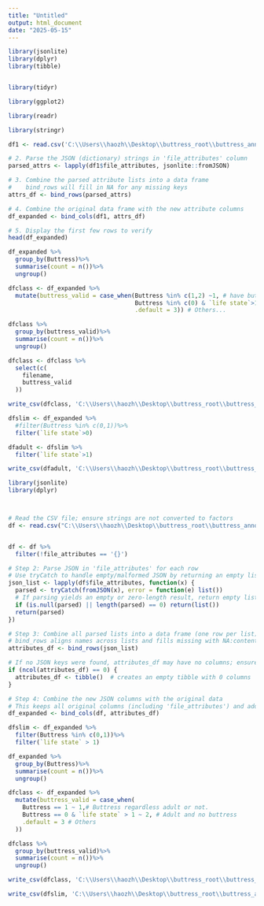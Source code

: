 ---
title: "Untitled"
output: html_document
date: "2025-05-15"
---

```{r}
library(jsonlite)
library(dplyr)
library(tibble)


library(tidyr)

library(ggplot2)

library(readr)

library(stringr)
```


```{r}
df1 <- read.csv('C:\\Users\\haozh\\Desktop\\buttress_root\\buttress_annotation_1_csv.csv')


```


```{r}

# 2. Parse the JSON (dictionary) strings in 'file_attributes' column
parsed_attrs <- lapply(df1$file_attributes, jsonlite::fromJSON)

# 3. Combine the parsed attribute lists into a data frame
#    bind_rows will fill in NA for any missing keys
attrs_df <- bind_rows(parsed_attrs)

# 4. Combine the original data frame with the new attribute columns
df_expanded <- bind_cols(df1, attrs_df)

# 5. Display the first few rows to verify
head(df_expanded)
```



```{r}

df_expanded %>%
  group_by(Buttress)%>%
  summarise(count = n())%>%
  ungroup()

```


```{r}

dfclass <- df_expanded %>%
  mutate(buttress_valid = case_when(Buttress %in% c(1,2) ~1, # have buttress doesn't matter whether it is adult or not. 
                                    Buttress %in% c(0) & `life state`>1 ~ 2, # no buttress but adult. 
                                    .default = 3)) # Others...

```


```{r}

dfclass %>%
  group_by(buttress_valid)%>%
  summarise(count = n())%>%
  ungroup()

```


```{r}

dfclass <- dfclass %>%
  select(c(
    filename,
    buttress_valid
  ))


```

```{r}

write_csv(dfclass, 'C:\\Users\\haozh\\Desktop\\buttress_root\\buttress_annotation_training_1.csv')

```



```{r}

dfslim <- df_expanded %>%
  #filter(Buttress %in% c(0,1))%>%
  filter(`life state`>0)


```


```{r}

dfadult <- dfslim %>%
  filter(`life state`>1)


```



```{r}

write_csv(dfadult, 'C:\\Users\\haozh\\Desktop\\buttress_root\\buttress_annotation_cleaned_1.csv')

```



```{r}

library(jsonlite)
library(dplyr)




```


```{r}

# Read the CSV file; ensure strings are not converted to factors
df <- read.csv("C:\\Users\\haozh\\Desktop\\buttress_root\\buttress_annotation_2_csv.csv", stringsAsFactors = FALSE)


df <- df %>%
  filter(!file_attributes == '{}')

```


```{r}
# Step 2: Parse JSON in 'file_attributes' for each row
# Use tryCatch to handle empty/malformed JSON by returning an empty list
json_list <- lapply(df$file_attributes, function(x) {
  parsed <- tryCatch(fromJSON(x), error = function(e) list())
  # If parsing yields an empty or zero-length result, return empty list for NA columns
  if (is.null(parsed) || length(parsed) == 0) return(list())
  return(parsed)
})

# Step 3: Combine all parsed lists into a data frame (one row per list)
# bind_rows aligns names across lists and fills missing with NA:contentReference[oaicite:3]{index=3}
attributes_df <- bind_rows(json_list)

# If no JSON keys were found, attributes_df may have no columns; ensure consistent structure
if (ncol(attributes_df) == 0) {
  attributes_df <- tibble()  # creates an empty tibble with 0 columns
}

# Step 4: Combine the new JSON columns with the original data
# This keeps all original columns (including 'file_attributes') and adds parsed keys
df_expanded <- bind_cols(df, attributes_df)
```


```{r}

dfslim <- df_expanded %>%
  filter(Buttress %in% c(0,1))%>%
  filter(`life state` > 1)

```


```{r}

df_expanded %>%
  group_by(Buttress)%>%
  summarise(count = n())%>%
  ungroup()

```



```{r}

dfclass <- df_expanded %>%
  mutate(buttress_valid = case_when(
    Buttress == 1 ~ 1,# Buttress regardless adult or not. 
    Buttress == 0 & `life state` > 1 ~ 2, # Adult and no buttress
    .default = 3 # Others
  ))

```



```{r}

dfclass %>%
  group_by(buttress_valid)%>%
  summarise(count = n())%>%
  ungroup()

```



```{r}
write_csv(dfclass, 'C:\\Users\\haozh\\Desktop\\buttress_root\\buttress_annotation_cleaned_2.csv')

```




```{r}

write_csv(dfslim, 'C:\\Users\\haozh\\Desktop\\buttress_root\\buttress_annotation_cleaned_2.csv')

```


```{r}
```


